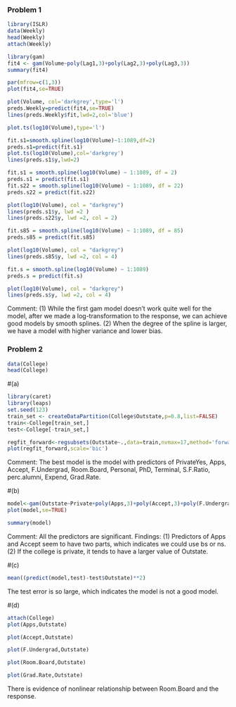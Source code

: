 ### Problem 1
```{r}
library(ISLR)
data(Weekly)
head(Weekly)
attach(Weekly)
```

```{r}
library(gam)
fit4 <- gam(Volume~poly(Lag1,3)+poly(Lag2,3)+poly(Lag3,3))
summary(fit4)
```

```{r}
par(mfrow=c(1,3))
plot(fit4,se=TRUE)
```
```{r}
plot(Volume, col='darkgrey',type='l')
preds.Weekly=predict(fit4,se=TRUE)
lines(preds.Weekly$fit,lwd=2,col='blue')
```
```{r}
plot.ts(log10(Volume),type='l')
```
```{r}
fit.s1=smooth.spline(log10(Volume)~1:1089,df=2)
preds.s1=predict(fit.s1)
plot.ts(log10(Volume),col='darkgrey')
lines(preds.s1$y,lwd=2)
```

```{r}
fit.s1 = smooth.spline(log10(Volume) ~ 1:1089, df = 2)
preds.s1 = predict(fit.s1)
fit.s22 = smooth.spline(log10(Volume) ~ 1:1089, df = 22)
preds.s22 = predict(fit.s22)
```

```{r}
plot(log10(Volume), col = "darkgrey")
lines(preds.s1$y, lwd =2 )
lines(preds.s22$y, lwd =2, col = 2)
```

```{r}
fit.s85 = smooth.spline(log10(Volume) ~ 1:1089, df = 85)
preds.s85 = predict(fit.s85)
```

```{r}
plot(log10(Volume), col = "darkgrey")
lines(preds.s85$y, lwd =2, col = 4)
```

```{r}
fit.s = smooth.spline(log10(Volume) ~ 1:1089)
preds.s = predict(fit.s)
```

```{r}
plot(log10(Volume), col = "darkgrey")
lines(preds.s$y, lwd =2, col = 4)
```

Comment:
(1) While the first gam model doesn't work quite well for the model, after we made a log-transformation to the response, we can achieve good models by smooth splines.
(2) When the degree of the spline is larger, we have a model with higher variance and lower bias.

### Problem 2
```{r}
data(College)
head(College)
```

#(a)
```{r}
library(caret)
library(leaps)
set.seed(123)
train_set <- createDataPartition(College$Outstate,p=0.8,list=FALSE)
train<-College[train_set,]
test<-College[-train_set,]

regfit_forward<-regsubsets(Outstate~.,data=train,nvmax=17,method='forward')
plot(regfit_forward,scale='bic')
```

Comment:
The best model is the model with predictors of PrivateYes, Apps, Accept, F.Undergrad, Room.Board, Personal, PhD, Terminal, S.F.Ratio, perc.alumni, Expend, Grad.Rate.

#(b)
```{r}
model<-gam(Outstate~Private+poly(Apps,3)+poly(Accept,3)+poly(F.Undergrad,3)+poly(Room.Board,3)+poly(Personal,3)+poly(PhD,3)+poly(Terminal,3)+poly(S.F.Ratio,3)+poly(perc.alumni,3)+poly(Expend,3)+poly(Grad.Rate,3),data=train)
plot(model,se=TRUE)
```

```{r}
summary(model)
```

Comment:
All the predictors are significant. 
Findings:
(1) Predictors of Apps and Accept seem to have two parts, which indicates we could use bs or ns.
(2) If the college is private, it tends to have a larger value of Outstate.

#(c)
```{r}
mean((predict(model,test)-test$Outstate)**2)
```
The test error is so large, which indicates the model is not a good model.

#(d)
```{r}
attach(College)
plot(Apps,Outstate)
```

```{r}
plot(Accept,Outstate)
```

```{r}
plot(F.Undergrad,Outstate)
```

```{r}
plot(Room.Board,Outstate)
```

```{r}
plot(Grad.Rate,Outstate)
```

There is evidence of nonlinear relationship between Room.Board and the response.